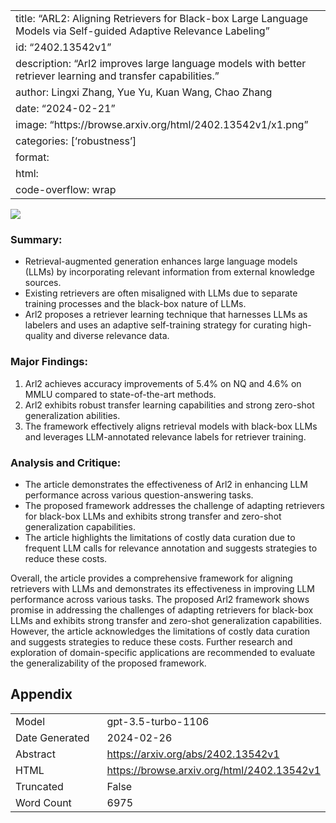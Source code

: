 
---
title: "ARL2: Aligning Retrievers for Black-box Large Language Models via Self-guided Adaptive Relevance Labeling"
id: "2402.13542v1"
description: "Arl2 improves large language models with better retriever learning and transfer capabilities."
author: Lingxi Zhang, Yue Yu, Kuan Wang, Chao Zhang
date: "2024-02-21"
image: "https://browse.arxiv.org/html/2402.13542v1/x1.png"
categories: ['robustness']
format:
  html:
    code-overflow: wrap
---

![](https://browse.arxiv.org/html/2402.13542v1/x1.png)

### Summary:
- Retrieval-augmented generation enhances large language models (LLMs) by incorporating relevant information from external knowledge sources.
- Existing retrievers are often misaligned with LLMs due to separate training processes and the black-box nature of LLMs.
- Arl2 proposes a retriever learning technique that harnesses LLMs as labelers and uses an adaptive self-training strategy for curating high-quality and diverse relevance data.

### Major Findings:
1. Arl2 achieves accuracy improvements of 5.4% on NQ and 4.6% on MMLU compared to state-of-the-art methods.
2. Arl2 exhibits robust transfer learning capabilities and strong zero-shot generalization abilities.
3. The framework effectively aligns retrieval models with black-box LLMs and leverages LLM-annotated relevance labels for retriever training.

### Analysis and Critique:
- The article demonstrates the effectiveness of Arl2 in enhancing LLM performance across various question-answering tasks.
- The proposed framework addresses the challenge of adapting retrievers for black-box LLMs and exhibits strong transfer and zero-shot generalization capabilities.
- The article highlights the limitations of costly data curation due to frequent LLM calls for relevance annotation and suggests strategies to reduce these costs.

Overall, the article provides a comprehensive framework for aligning retrievers with LLMs and demonstrates its effectiveness in improving LLM performance across various tasks. The proposed Arl2 framework shows promise in addressing the challenges of adapting retrievers for black-box LLMs and exhibits strong transfer and zero-shot generalization capabilities. However, the article acknowledges the limitations of costly data curation and suggests strategies to reduce these costs. Further research and exploration of domain-specific applications are recommended to evaluate the generalizability of the proposed framework.

## Appendix

|          |          |
|----------|----------|
| Model     | gpt-3.5-turbo-1106       |
| Date Generated     | 2024-02-26       |
| Abstract | [https://arxiv.org/abs/2402.13542v1](https://arxiv.org/abs/2402.13542v1)        |
| HTML     | [https://browse.arxiv.org/html/2402.13542v1](https://browse.arxiv.org/html/2402.13542v1)       |
| Truncated       | False       |
| Word Count       | 6975       |